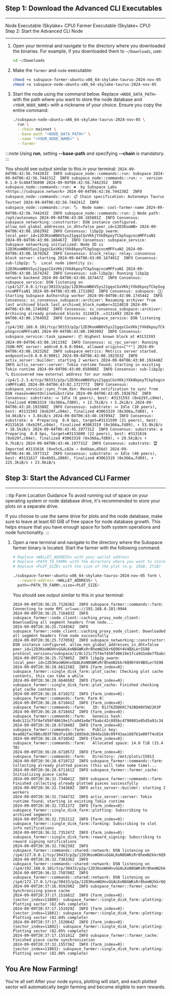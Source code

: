 
## Step 1: Download the Advanced CLI Executables
---

<div className={`${styles.buttons} ${styles.flexContainer}`}>
  <Link
    className="button button--secondary"
    to="https://github.com/autonomys/subspace/releases/download/taurus-2024-nov-05/subspace-node-ubuntu-x86_64-skylake-taurus-2024-nov-05"
    style={{ display: 'flex', flexDirection: 'column', alignItems: 'center', justifyContent: 'center', textAlign: 'center', padding: '10px' }}>
    <span style={{ fontSize: '20px' }}>Node Executable</span>
    <span style={{ fontSize: '14px' }}>(Skylake+ CPU)</span>
  </Link>
  <Link
    className="button button--secondary"
    to="https://github.com/autonomys/subspace/releases/download/taurus-2024-nov-05/subspace-farmer-ubuntu-x86_64-skylake-taurus-2024-nov-05"
    style={{ display: 'flex', flexDirection: 'column', alignItems: 'center', justifyContent: 'center', textAlign: 'center', padding: '10px' }}>
    <span style={{ fontSize: '20px' }}>Farmer Executable</span>
    <span style={{ fontSize: '14px' }}>(Skylake+ CPU)</span>
  </Link>
</div>

<div className={`${styles.buttons} ${styles.flexContainer}`}>
  <Link
    className="button button--secondary"
    to="https://github.com/autonomys/subspace/releases/download/taurus-2024-nov-05/subspace-node-ubuntu-x86_64-v2-taurus-2024-nov-05
    style={{ display: 'flex', flexDirection: 'column', alignItems: 'center', justifyContent: 'center', textAlign: 'center', padding: '10px' }}>
    <span style={{ fontSize: '20px' }}>Node Executable</span>
    <span style={{ fontSize: '14px' }}>(Legacy CPU)</span>
  </Link>
  <Link
    className="button button--secondary"
    to="https://github.com/autonomys/subspace/releases/download/taurus-2024-nov-05/subspace-farmer-ubuntu-x86_64-v2-taurus-2024-nov-05
    style={{ display: 'flex', flexDirection: 'column', alignItems: 'center', justifyContent: 'center', textAlign: 'center', padding: '10px' }}>
    <span style={{ fontSize: '20px' }}>Farmer Executable</span>
    <span style={{ fontSize: '14px' }}>(Legacy CPU)</span>
  </Link>
</div>

<div className={`${styles.buttons} ${styles.flexContainer}`}>
  <Link
    className="button button--secondary"
    to="https://github.com/autonomys/subspace/releases/download/taurus-2024-nov-05/subspace-node-ubuntu-aarch64-taurus-2024-nov-05
    style={{ display: 'flex', flexDirection: 'column', alignItems: 'center', justifyContent: 'center', textAlign: 'center', padding: '10px' }}>
    <span style={{ fontSize: '20px' }}>Node Executable</span>
    <span style={{ fontSize: '14px' }}>(Aarch64/Raspberry Pi)</span>
  </Link>
  <Link
    className="button button--secondary"
    to="https://github.com/autonomys/subspace/releases/download/taurus-2024-nov-05/subspace-farmer-ubuntu-aarch64-taurus-2024-nov-05
    style={{ display: 'flex', flexDirection: 'column', alignItems: 'center', justifyContent: 'center', textAlign: 'center', padding: '10px' }}>
    <span style={{ fontSize: '20px' }}>Farmer Executable</span>
    <span style={{ fontSize: '14px' }}>(Aarch64/Raspberry Pi)</span>
  </Link>
</div>

## Step 2: Start the Advanced CLI Node
---

1. Open your terminal and navigate to the directory where you downloaded the binaries. For example, if you downloaded them to `~/Downloads`, use:
    ```bash
    cd ~/Downloads
    ```

2. Make the `farmer` and `node` executable:
    ```bash
    chmod +x subspace-farmer-ubuntu-x86_64-skylake-taurus-2024-nov-05
    chmod +x subspace-node-ubuntu-x86_64-skylake-taurus-2024-nov-05
    ```

3. Start the node using the command below. Replace `<NODE_DATA_PATH>` with the path where you want to store the node database and `<YOUR_NODE_NAME>` with a nickname of your choice. Ensure you copy the entire command:

    ```bash
    ./subspace-node-ubuntu-x86_64-skylake-taurus-2024-nov-05 \
      run \
      --chain mainnet \
      --base-path "<NODE_DATA_PATH>" \
      --name "<YOUR_NODE_NAME>" \
      --farmer
    ```

  :::note
  Using **run**, setting **--base-path** and specifying **--chain** is mandatory.
  :::

   You should see output similar to this in your terminal:
    ```
    2024-09-04T06:42:56.744203Z  INFO subspace_node::commands::run: Subspace
    2024-09-04T06:42:56.744231Z  INFO subspace_node::commands::run: ✌️  version 0.1.0-5c484f36890
    2024-09-04T06:42:56.744235Z  INFO subspace_node::commands::run: ❤️  by Subspace Labs <https://subspace.network>
    2024-09-04T06:42:56.744238Z  INFO subspace_node::commands::run: 📋 Chain specification: Autonomys Taurus Testnet
    2024-09-04T06:42:56.744241Z  INFO subspace_node::commands::run: 🏷  Node name: cool-farmer-name
    2024-09-04T06:42:56.744243Z  INFO subspace_node::commands::run: 💾 Node path: /opt/autonomys
    2024-09-04T06:43:00.165801Z  INFO Consensus: subspace_networking::constructor: DSN instance configured. allow_non_global_addresses_in_dht=false peer_id=12D3KooWB>
    2024-09-04T06:43:00.166299Z  INFO Consensus: libp2p_swarm: local_peer_id=12D3KooWB6VSys21gqsCGxVKkjYXk8kpoyTCkp5ogcncmMFFsaN1
    2024-09-04T06:43:00.166467Z  INFO Consensus: subspace_service: Subspace networking initialized: Node ID is 12D3KooWB6VSys21gqsCGxVKkjYXk8kpoyTCkp5ogcncmMFFsaN1
    2024-09-04T06:43:00.167026Z  INFO Consensus: block_relay: relay::consensus block server: starting
    2024-09-04T06:43:00.167401Z  INFO Consensus: sub-libp2p: 🏷  Local node identity is: 12D3KooWB6VSys21gqsCGxVKkjYXk8kpoyTCkp5ogcncmMFFsaN1
    2024-09-04T06:43:00.167424Z  INFO Consensus: sub-libp2p: Running libp2p network backend
    2024-09-04T06:43:00.167447Z  INFO Consensus: subspace_service: DSN listening on /ip4/127.0.0.1/tcp/30333/p2p/12D3KooWB6VSys21gqsCGxVKkjYXk8kpoyTCkp5ogcncmMFFsaN1
    2024-09-04T06:43:00.171109Z  INFO Consensus: subspace: 🧑‍🌾 Starting Subspace Authorship worker
    2024-09-04T06:43:00.174544Z  INFO Consensus: sc_consensus_subspace::archiver: Resuming archiver from last archived block last_archived_block_number=3124818
    2024-09-04T06:43:00.174699Z  INFO Consensus: sc_consensus_subspace::archiver: Archiving already produced blocks 3124819..=3131493
    2024-09-04T06:43:00.176495Z  INFO Consensus: subspace_service: DSN listening on /ip4/192.168.0.101/tcp/30333/p2p/12D3KooWB6VSys21gqsCGxVKkjYXk8kpoyTCkp5ogcncmMFFsaN1
    2024-09-04T06:43:00.190399Z  INFO Consensus: subspace_service::task_spawner: 📦 Highest known block at #3131593
    2024-09-04T06:43:00.191139Z  INFO Consensus: sc_rpc_server: Running JSON-RPC server: addr=0.0.0.0:9944, allowed origins=["*"]
    2024-09-04T06:43:00.192326Z  INFO subspace_metrics: Metrics server started. endpoints=[0.0.0.0:9091]
    2024-09-04T06:43:00.192353Z  INFO actix_server::builder: starting 2 workers
    2024-09-04T06:43:00.192448Z  INFO actix_server::server: Tokio runtime found; starting in existing Tokio runtime
    2024-09-04T06:43:00.658988Z  INFO Consensus: sub-libp2p: 🔍 Discovered new external address for our node: /ip4/1.2.3.4/tcp/30333/p2p/12D3KooWB6VSys21gqsCGxVKkjYXk8kpoyTCkp5ogcncmMFFsaN1
    2024-09-04T06:43:02.172777Z  INFO Consensus: subspace_service::sync_from_dsn: Received notification to sync from DSN reason=WentOnlineSubstrate
    2024-09-04T06:43:05.192676Z  INFO Consensus: substrate: 💤 Idle (6 peers), best: #3131593 (0xb29f…c04e), finalized #3063319 (0x366a…fd89), ⬇ 13.7kiB/s ⬆ 5.2kiB/s
    2024-09-04T06:43:10.193308Z  INFO Consensus: substrate: 💤 Idle (10 peers), best: #3131593 (0xb29f…c04e), finalized #3063319 (0x366a…fd89), ⬇ 34.8kiB/s ⬆ 3.6kiB/s
    2024-09-04T06:43:40.197094Z  INFO Consensus: substrate: ⚙️  Preparing  0.0 bps, target=#3131599 (21 peers), best: #3131616 (0xb29f…c04e), finalized #3063319 (0x366a…fd89), ⬇ 53.9kiB/s ⬆ 10.5kiB/s
    2024-09-04T06:43:45.197731Z  INFO Consensus: substrate: ⚙️  Preparing  0.0 bps, target=#3131600 (22 peers), best: #3131616 (0xb29f…c04e), finalized #3063319 (0x366a…fd89), ⬇ 29.5kiB/s ⬆ 9.7kiB/s
    2024-09-04T06:43:46.197731Z  INFO Consensus: substrate: 🏆 Imported #3131616 (0xe5c6…c82e → 0x6bae…d56d)
    2024-09-04T06:44:46.197731Z  INFO Consensus: substrate: 💤 Idle (40 peers), best: #3131617 (0x4b91…1060), finalized #3063319 (0x366a…fd89), ⬇ 225.3kiB/s ⬆ 23.9kiB/s
    ```

## Step 3: Start the Advanced CLI Farmer
---

:::tip Farm Location Guidance
To avoid running out of space on your operating system or node database drive, it's recommended to store your plots on a separate drive. 

If you choose to use the same drive for plots and the node database, make sure to leave at least 60 GiB of free space for node database growth. This helps ensure that you have enough space for both system operations and node functionality.
:::

1. Open a new terminal and navigate to the directory where the Subspace farmer binary is located. Start the farmer with the following command:
    ```bash
    # Replace <WALLET_ADDRESS> with your wallet address
    # Replace <PATH_TO_FARM> with the directory where you want to store the plot
    # Replace <PLOT_SIZE> with the size of the plot (e.g. 10GB, 2TiB)

    ./subspace-farmer-ubuntu-x86_64-skylake-taurus-2024-nov-05 farm \
      --reward-address <WALLET_ADDRESS> \
      path=<PATH_TO_FARM>,size=<PLOT_SIZE>
    ```

   You should see output similar to this in your terminal:
    ```
    2024-09-09T20:36:25.712636Z  INFO subspace_farmer::commands::farm: Connecting to node RPC url=ws://192.168.0.101:9944
    2024-09-09T20:36:25.716493Z  INFO subspace_farmer::node_client::caching_proxy_node_client: Downloading all segment headers from node...
    2024-09-09T20:36:25.724936Z  INFO subspace_farmer::node_client::caching_proxy_node_client: Downloaded all segment headers from node successfully
    2024-09-09T20:36:25.727059Z  INFO subspace_networking::constructor: DSN instance configured. allow_non_global_addresses_in_dht=false peer_id=12D3KooWGHnvGGALKoN8GWKsRr8hemN2kkr6Q96Y4V4BXLerSS98 protocol_version=/subspace/2/0c121c75f4ef450f40619e1fca9d1e8e7fbabc42c895bc4790801e85d5a91c34
    2024-09-09T20:36:25.727805Z  INFO libp2p_swarm: local_peer_id=12D3KooWGHnvGGALKoN8GWKsRr8hemN2kkr6Q96Y4V4BXLerSS98
    2024-09-09T20:36:28.661238Z  INFO {farm_index=0}: subspace_farmer::single_disk_farm::plot_cache: Checking plot cache contents, this can take a while
    2024-09-09T20:36:28.664650Z  INFO {farm_index=0}: subspace_farmer::single_disk_farm::plot_cache: Finished checking plot cache contents
    2024-09-09T20:36:28.671027Z  INFO {farm_index=0}: subspace_farmer::commands::farm: Farm 0:
    2024-09-09T20:36:28.671041Z  INFO {farm_index=0}: subspace_farmer::commands::farm:   ID: 01J76ZD8HXC742BQ40V5W22K3P
    2024-09-09T20:36:28.671045Z  INFO {farm_index=0}: subspace_farmer::commands::farm:   Genesis hash: 0x0c121c75f4ef450f40619e1fca9d1e8e7fbabc42c895bc4790801e85d5a91c34
    2024-09-09T20:36:28.671048Z  INFO {farm_index=0}: subspace_farmer::commands::farm:   Public key: 0xa082fac986cd03f70bdfa1d0c1885bdc384da1b8c09f43aa1687b1e00f74c014
    2024-09-09T20:36:28.671054Z  INFO {farm_index=0}: subspace_farmer::commands::farm:   Allocated space: 14.0 TiB (15.4 TB)
    2024-09-09T20:36:28.671057Z  INFO {farm_index=0}: subspace_farmer::commands::farm:   Directory: /mnt/plots/15013
    2024-09-09T20:36:28.671072Z  INFO subspace_farmer::commands::farm: Collecting already plotted pieces (this will take some time)...
    2024-09-09T20:36:28.671161Z  INFO subspace_farmer::farmer_cache: Initializing piece cache
    2024-09-09T20:36:32.734041Z  INFO subspace_farmer::commands::farm: Finished collecting already plotted pieces successfully
    2024-09-09T20:36:32.734368Z  INFO actix_server::builder: starting 2 workers
    2024-09-09T20:36:32.734473Z  INFO actix_server::server: Tokio runtime found; starting in existing Tokio runtime
    2024-09-09T20:36:32.735137Z  INFO {farm_index=0}: subspace_farmer::single_disk_farm::plotting: Subscribing to archived segments
    2024-09-09T20:36:32.735211Z  INFO {farm_index=0}: subspace_farmer::single_disk_farm::farming: Subscribing to slot info notifications
    2024-09-09T20:36:32.735247Z  INFO {farm_index=0}: subspace_farmer::single_disk_farm::reward_signing: Subscribing to reward signing notifications
    2024-09-09T20:36:32.736239Z  INFO subspace_farmer::commands::shared::network: DSN listening on /ip4/127.0.0.1/tcp/30433/p2p/12D3KooWGHnvGGALKoN8GWKsRr8hemN2kkr6Q96Y4V4BXLerSS98
    2024-09-09T20:36:32.738336Z  INFO subspace_farmer::commands::shared::network: DSN listening on /ip4/192.168.0.101/tcp/30433/p2p/12D3KooWGHnvGGALKoN8GWKsRr8hemN2kkr6Q96Y4V4BXLerSS98
    2024-09-09T20:36:32.758708Z  INFO subspace_farmer::commands::shared::network: DSN listening on /ip4/172.17.0.1/tcp/30433/p2p/12D3KooWGHnvGGALKoN8GWKsRr8hemN2kkr6Q96Y4V4BXLerSS98
    2024-09-09T20:37:16.959290Z  INFO subspace_farmer::farmer_cache: Synchronizing piece cache
    2024-09-09T20:37:17.151681Z  INFO {farm_index=0}:{sector_index=11800}: subspace_farmer::single_disk_farm::plotting: Plotting sector (82.04% complete)
    2024-09-09T20:37:17.151929Z  INFO {farm_index=0}:{sector_index=11801}: subspace_farmer::single_disk_farm::plotting: Plotting sector (82.04% complete)
    2024-09-09T20:37:17.152064Z  INFO {farm_index=0}:{sector_index=11802}: subspace_farmer::single_disk_farm::plotting: Plotting sector (82.05% complete)
    2024-09-09T20:37:17.155181Z  INFO subspace_farmer::farmer_cache: Finished piece cache synchronization
    2024-09-09T20:37:32.155736Z  INFO {farm_index=0}:{sector_index=11803}: subspace_farmer::single_disk_farm::plotting: Plotting sector (82.06% complete)
    ```

## You Are Now Farming!

You're all set! After your node syncs, plotting will start, and each plotted sector will automatically begin farming and become eligible to earn rewards.
